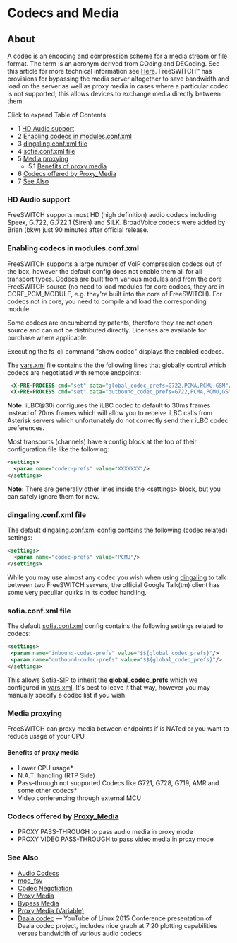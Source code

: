 
# Codecs and Media 

 

## About

A codec is an encoding and compression scheme for a media stream or file format. The term is an acronym derived from COding and DECoding. See this article for more technical information see [Here](http://en.wikipedia.org/wiki/Codec). FreeSWITCH™ has provisions for bypassing the media server altogether to save bandwidth and load on the server as well as proxy media in cases where a particular codec is not supported; this allows devices to exchange media directly between them.

Click to expand Table of Contents

* 1 [HD Audio support](#hd-audio-support)
* 2 [Enabling codecs in modules.conf.xml](#enabling-codecs-in-modulesconfxml--)
* 3 [dingaling.conf.xml file](#dingalingconfxml-file)
* 4 [sofia.conf.xml file](#sofiaconfxml-file)
* 5 [Media proxying](#media-proxying)  
   * 5.1 [Benefits of proxy media](#benefits-of-proxy-media)
* 6 [Codecs offered by Proxy\_Media](#benefits-of-proxy-media)
* 7 [See Also](#see-also)

### HD Audio support

FreeSWITCH supports most HD (high definition) audio codecs including Speex, G.722, G.722.1 (Siren) and SILK. BroadVoice codecs were added by Brian (bkw) just 90 minutes after official release.

### Enabling codecs in modules.conf.xml  

FreeSWITCH supports a large number of VoIP compression codecs out of the box, however the default config does not enable them all for all transport types. Codecs are built from various modules and from the core FreeSWITCH source (no need to load modules for core codecs, they are in CORE\_PCM\_MODULE, e.g. they're built into the core of FreeSWITCH). For codecs not in core, you need to compile and load the corresponding module.

Some codecs are encumbered by patents, therefore they are not open source and can not be distributed directly. Licenses are available for purchase where applicable.

Executing the fs\_cli command "show codec" displays the enabled codecs.

The [vars.xml](../Configuration/Configuring-FreeSWITCH/vars.xml_7144079.mdx#about) file contains the the following lines that globally control which codecs are negotiated with remote endpoints:

```xml
 <X-PRE-PROCESS cmd="set" data="global_codec_prefs=G722,PCMA,PCMU,GSM"/>
 <X-PRE-PROCESS cmd="set" data="outbound_codec_prefs=G722,PCMA,PCMU,GSM"/>
```

**Note:** iLBC@30i configures the iLBC codec to default to 30ms frames instead of 20ms frames which will allow you to receive iLBC calls from Asterisk servers which unfortunately do not correctly send their iLBC codec preferences.

Most transports (channels) have a config block at the top of their configuration file like the following:

```xml
<settings>
  <param name="codec-prefs" value="XXXXXXX"/>
</settings>
```

**Note:** There are generally other lines inside the \<settings> block, but you can safely ignore them for now.

### dingaling.conf.xml file

The default [dingaling.conf.xml](../Modules/mod_dingaling_6587385.mdx#faq) config contains the following (codec related) settings:

```xml
<settings>
  <param name="codec-prefs" value="PCMU"/>
</settings>
```

While you may use almost any codec you wish when using [dingaling](../Modules/mod_dingaling_6587385.mdx#faq) to talk between two FreeSWITCH servers, the official Google Talk(tm) client has some very peculiar quirks in its codec handling.

### sofia.conf.xml file

The default [sofia.conf.xml](../Configuration/Sofia-SIP-Stack/Sofia-Configuration-Files_7144453.mdx#--) config contains the following settings related to codecs:

```xml
<settings>
 <param name="inbound-codec-prefs" value="$${global_codec_prefs}"/>
 <param name="outbound-codec-prefs" value="$${global_codec_prefs}"/>
</settings>
```

This allows [Sofia-SIP](../Configuration/Sofia-SIP-Stack/index.mdx#faq) to inherit the **global\_codec\_prefs** which we configured in [vars.xml](../Configuration/Configuring-FreeSWITCH/vars.xml_7144079.mdx#about). It's best to leave it that way, however you may manually specify a codec list if you wish.

### Media proxying

FreeSWITCH can proxy media between endpoints if is NATed or you want to reduce usage of your CPU

#### Benefits of proxy media

* Lower CPU usage\*
* N.A.T. handling (RTP Side)
* Pass–through not supported Codecs like G721, G728, G719, AMR and some other codecs\*
* Video conferencing through external MCU

### Codecs offered by [Proxy_Media](../Configuration/Proxy-Media_13173588.mdx#faqs)

* PROXY PASS-THROUGH to pass audio media in proxy mode
* PROXY VIDEO PASS-THROUGH to pass video media in proxy mode

### See Also

* [Audio Codecs](./Audio-Codecs_1048675.mdx#--)
* [mod\_fsv](../Modules/mod_fsv_6587435.mdx#about)
* [Codec Negotiation](./index.mdx#about)
* [Proxy Media](../Configuration/Proxy-Media_13173588.mdx#faqs)
* [Bypass Media](../../Channel-Variables-Catalog/bypass_media_16353339.mdx#bypass_media)
* [Proxy Media (Variable)](../../Channel-Variables-Catalog/proxy_media_16353349.mdx#proxy_media)
* [Daala codec](https://www.youtube.com/watch?v=Dmho4gcRvQ4) — YouTube of Linux 2015 Conference presentation of Daala codec project, includes nice graph at 7:20 plotting capabilities versus bandwidth of various audio codecs


